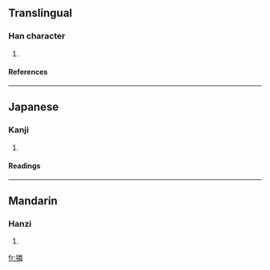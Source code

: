 ==Translingual==

===Han character===
{{Han char|rn=64|rad=手|as=12|sn=15|four=|canj=手火木手 (QFDQ)}}
# {{defn|Han|sort=手12}}

====References====
{{Han ref|kx=0454.240|dkj=12714|dj=0804.040|hdz=31962.060|uh=649B|ud=25755}}

----
==Japanese==

===Kanji===
{{ja-kanji|grade=|rs=手12}}
# {{defn|Japanese}} 

====Readings====
{{ja-readings|on=[[りん]] (rin)|kun=[[たすける]] (tasukeru), [[ぬく]] (nuku)}}

----
==Mandarin==

===Hanzi===
{{cmn-hanzi|pin=[[lǐn]] ([[lin3]])|wg=lin<sup>3</sup>}}
# {{defn|Mandarin}}

[[fr:撛]]